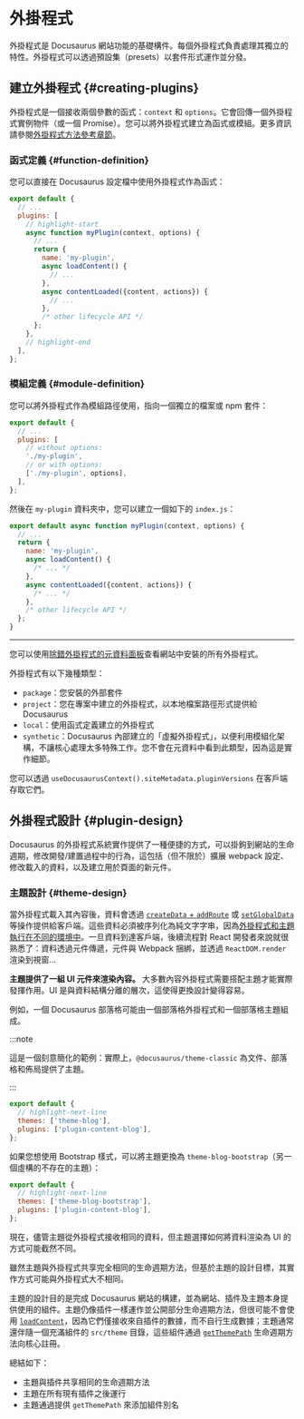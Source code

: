 # 外掛程式

外掛程式是 Docusaurus 網站功能的基礎構件。每個外掛程式負責處理其獨立的特性。外掛程式可以透過預設集（presets）以套件形式運作並分發。

## 建立外掛程式 {#creating-plugins}

外掛程式是一個接收兩個參數的函式：`context` 和 `options`。它會回傳一個外掛程式實例物件（或一個 Promise）。您可以將外掛程式建立為函式或模組。更多資訊請參閱[外掛程式方法參考章節](../api/plugin-methods/README.mdx)。

### 函式定義 {#function-definition}

您可以直接在 Docusaurus 設定檔中使用外掛程式作為函式：

```js title="docusaurus.config.js"
export default {
  // ...
  plugins: [
    // highlight-start
    async function myPlugin(context, options) {
      // ...
      return {
        name: 'my-plugin',
        async loadContent() {
          // ...
        },
        async contentLoaded({content, actions}) {
          // ...
        },
        /* other lifecycle API */
      };
    },
    // highlight-end
  ],
};
```

### 模組定義 {#module-definition}

您可以將外掛程式作為模組路徑使用，指向一個獨立的檔案或 npm 套件：

```js title="docusaurus.config.js"
export default {
  // ...
  plugins: [
    // without options:
    './my-plugin',
    // or with options:
    ['./my-plugin', options],
  ],
};
```

然後在 `my-plugin` 資料夾中，您可以建立一個如下的 `index.js`：

```js title="my-plugin/index.js"
export default async function myPlugin(context, options) {
  // ...
  return {
    name: 'my-plugin',
    async loadContent() {
      /* ... */
    },
    async contentLoaded({content, actions}) {
      /* ... */
    },
    /* other lifecycle API */
  };
}
```

---

您可以使用[除錯外掛程式的元資料面板](/__docusaurus/debug/metadata)查看網站中安裝的所有外掛程式。

外掛程式有以下幾種類型：

- `package`：您安裝的外部套件
- `project`：您在專案中建立的外掛程式，以本地檔案路徑形式提供給 Docusaurus
- `local`：使用函式定義建立的外掛程式
- `synthetic`：Docusaurus 內部建立的「虛擬外掛程式」，以便利用模組化架構，不讓核心處理太多特殊工作。您不會在元資料中看到此類型，因為這是實作細節。

您可以透過 `useDocusaurusContext().siteMetadata.pluginVersions` 在客戶端存取它們。

## 外掛程式設計 {#plugin-design}

Docusaurus 的外掛程式系統實作提供了一種便捷的方式，可以掛鉤到網站的生命週期，修改開發/建置過程中的行為，這包括（但不限於）擴展 webpack 設定、修改載入的資料，以及建立用於頁面的新元件。

### 主題設計 {#theme-design}

當外掛程式載入其內容後，資料會透過 [`createData` + `addRoute`](../api/plugin-methods/lifecycle-apis.mdx#addRoute) 或 [`setGlobalData`](../api/plugin-methods/lifecycle-apis.mdx#setGlobalData) 等操作提供給客戶端。這些資料必須被序列化為純文字字串，因為[外掛程式和主題執行在不同的環境中](./architecture.mdx)。一旦資料到達客戶端，後續流程對 React 開發者來說就很熟悉了：資料透過元件傳遞，元件與 Webpack 捆綁，並透過 `ReactDOM.render` 渲染到視窗...

**主題提供了一組 UI 元件來渲染內容。** 大多數內容外掛程式需要搭配主題才能實際發揮作用。UI 是與資料結構分離的層次，這使得更換設計變得容易。

例如，一個 Docusaurus 部落格可能由一個部落格外掛程式和一個部落格主題組成。

:::note

這是一個刻意簡化的範例：實際上，`@docusaurus/theme-classic` 為文件、部落格和佈局提供了主題。

:::

```js title="docusaurus.config.js"
export default {
  // highlight-next-line
  themes: ['theme-blog'],
  plugins: ['plugin-content-blog'],
};
```

如果您想使用 Bootstrap 樣式，可以將主題更換為 `theme-blog-bootstrap`（另一個虛構的不存在的主題）：

```js title="docusaurus.config.js"
export default {
  // highlight-next-line
  themes: ['theme-blog-bootstrap'],
  plugins: ['plugin-content-blog'],
};
```

現在，儘管主題從外掛程式接收相同的資料，但主題選擇如何將資料渲染為 UI 的方式可能截然不同。

雖然主題與外掛程式共享完全相同的生命週期方法，但基於主題的設計目標，其實作方式可能與外掛程式大不相同。

主題的設計目的是完成 Docusaurus 網站的構建，並為網站、插件及主題本身提供使用的組件。主題仍像插件一樣運作並公開部分生命週期方法，但很可能不會使用 [`loadContent`](../api/plugin-methods/lifecycle-apis.mdx#loadContent)，因為它們僅接收來自插件的數據，而不自行生成數據；主題通常還伴隨一個充滿組件的 `src/theme` 目錄，這些組件通過 [`getThemePath`](../api/plugin-methods/extend-infrastructure.mdx#getThemePath) 生命週期方法向核心註冊。

總結如下：

- 主題與插件共享相同的生命週期方法
- 主題在所有現有插件之後運行
- 主題通過提供 `getThemePath` 來添加組件別名